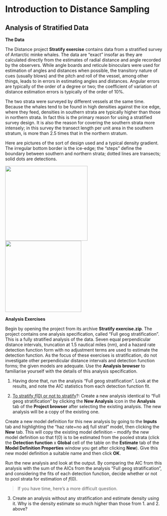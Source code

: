 # Introduction to Distance Sampling

## Analysis of Stratified Data

**The Data**

The Distance project **Stratify exercise** contains data from a
stratified survey of Antarctic minke whales. The data are “exact”
insofar as they are calculated directly from the estimates of radial
distance and angle recorded by the observers. While angle boards and
reticule binoculars were used for estimation of angles and distances
when possible, the transitory nature of cues (usually blows) and the
pitch and roll of the vessel, among other things, leads to in errors in
estimating angles and distances. Angular errors are typically of the
order of a degree or two; the coefficient of variation of distance
estimation errors is typically of the order of 10%.

The two strata were surveyed by different vessels at the same time.
Because the whales tend to be found in high densities against the ice
edge, where they feed, densities in southern strata are typically higher
than those in northern strata. In fact this is the primary reason for
using a stratified survey design. It is also the reason for covering the
southern strata more intensely; in this survey the transect length per
unit area in the southern stratum, is more than 2.5 times that in the
northern stratum.

Here are pictures of the sort of design used and a typical density
gradient. The irregular bottom border is the ice-edge; the “steps”
define the boundary between southern and northern strata; dotted lines
are transects; solid dots are detections.

<img src="./media/image1.png"
style="width:2.74861in;height:2.49792in" /><img src="./media/image2.png"
style="width:2.54236in;height:2.37431in" />

**Analysis Exercises**

Begin by opening the project from its archive **Stratify exercise.zip**.
The project contains one analysis specification, called “Full geog
stratification”. This is a fully stratified analysis of the data. Seven
equal perpendicular distance intervals, truncation at 1.5 nautical miles
(nm), and a hazard rate detection function form with no adjustment terms
are used to estimate the detection function. As the focus of these
exercises is stratification, do not investigate other perpendicular
distance intervals and detection function forms; the given models are
adequate. Use the **Analysis browser** to familiarise yourself with the
details of this analysis specification.

1.  Having done that, run the analysis “Full geog stratification”. Look
    at the results, and note the AIC statistics from each detection
    function fit.

<!-- -->

2.  <u>To stratify *f*(0) or not to stratify</u>?: Create a new analysis
    identical to “Full geog stratification” by clicking the **New
    Analysis** icon in the **Analysis** tab of the **Project browser**
    after selecting the existing analysis. The new analysis will be a
    copy of the existing one.

Create a new model definition for this new analysis by going to the
**Inputs** tab and highlighting the “haz rate+no adj full strat” model,
then clicking the **New** tab. This will copy the existing model
definition – modify the new model definition so that f(0) is to be
estimated from the pooled strata (click the **Detection function** x
**Global** cell of the table on the **Estimate** tab of the **Model
Definition Properties** window you get after clicking **New**). Give
this new model definition a suitable name and then click **OK**.

Run the new analysis and look at the output. By comparing the AIC from
this analysis with the sum of the AICs from the analysis “Full geog
stratification”, and considering the fits of each detection function,
decide whether or not to pool strata for estimation of *f*(0).

> If you have time, here’s a more difficult question.

3.  Create an analysis without any stratification and estimate density
    using it. Why is the density estimate so much higher than those
    from 1. and 2. above?
